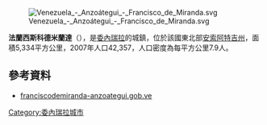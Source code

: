 [[Image:Venezuela_-_Anzoátegui_-_Francisco_de_Miranda.svg|right]]

'''法蘭西斯科德米蘭達'''（{{lang-es|Municipio Francisco de Miranda}}），是[[委內瑞拉|委內瑞拉]]的城鎮，位於該國東北部[[安索阿特吉州|安索阿特吉州]]，面積5,334平方公里，2007年人口42,357，人口密度為每平方公里7.9人。

==參考資料==
*[https://web.archive.org/web/20080309004736/http://franciscodemiranda-anzoategui.gob.ve/portal-alcaldias/ franciscodemiranda-anzoategui.gob.ve] {{es icon}}

{{Venezuela-geo-stub}}
[[Category:委內瑞拉城市|Category:委內瑞拉城市]]